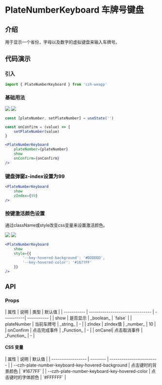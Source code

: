 
# PlateNumberKeyboard 车牌号键盘

## 介绍

用于显示一个省份，字母以及数字的虚拟键盘来输入车牌号。

## 代码演示

### 引入

```jsx
import { PlateNumberKeyboard } from 'czh-weapp'
```

### 基础用法

<DocSpace>
	<Image src="/imgs/plate-number-keyboard/basic.jpg" />
	<Image src="/imgs/plate-number-keyboard/basic2.jpg" />
</DocSpace>

```jsx
const [plateNumber, setPlateNumber] = useState('')

const onConfirm = (value) => {
	setPlateNumber(value)
}

<PlateNumberKeyboard 
	plateNumber={plateNumber}
	show
	onConfirm={onConfirm}
/>
```

### 键盘弹窗z-index设置为99

```jsx
<PlateNumberKeyboard 
	show
	zIndex={99}
/>
```

### 按键激活颜色设置

通过className或style改变css变量来设置激活颜色。

<DocSpace>
	<Image src="/imgs/plate-number-keyboard/color.jpg" />
	<Image src="/imgs/plate-number-keyboard/color2.jpg" />
</DocSpace>

```jsx
<PlateNumberKeyboard 
	show
	style={{
		'--key-hovered-background': '#DDDDDD',
		'--key-hovered-color': '#1677FF'
	}}
/>
```


## API

### Props

<div class="table-container">
| 属性        | 说明                             | 类型         | 默认值      |
| ----------- | -------------------------------- | -----------| ----------- |
| show       |  是否显示                       | _boolean_ | `false` |
| plateNumber | 当前车牌号 | _string_ | - |
| zIndex | zIndex值 | _number_ | 10 |
| onConfirm | 点击完成事件 | _Function_ | - |
| onCanel| 点击取消事件 | _Function_ | - |
</div>

#### CSS 变量

<div class="table-container">
| 属性               | 说明     | 默认值                    |
| ------------------ | -------- | ------------------------- |
| --czh-plate-number-keyboard-key-hovered-background     | 点击键时的背景颜色 | `#1677FF`   |
| --czh-plate-number-keyboard-key-hovered-color | 点击键时的字体颜色 | `#FFFFFF`  |
</div>